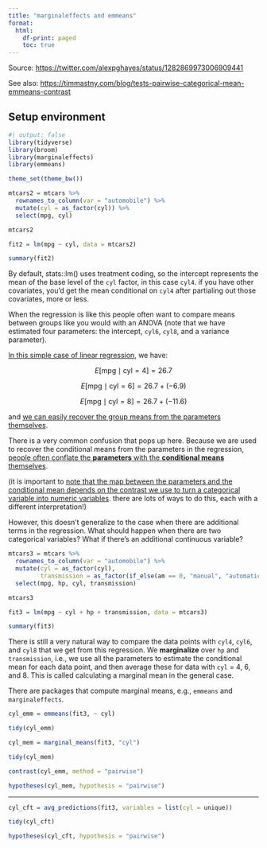 ```yaml
---
title: "marginaleffects and emmeans"
format:
  html:
    df-print: paged
    toc: true
---
```


Source: <https://twitter.com/alexpghayes/status/1282869973006909441>

See also: [https://timmastny.com/blog/tests-pairwise-categorical-mean-emmeans-contrast](https://timmastny.com/blog/tests-pairwise-categorical-mean-emmeans-contrast/)

## Setup environment

```r
#| output: false
library(tidyverse)
library(broom)
library(marginaleffects)
library(emmeans)

theme_set(theme_bw())
```

```r
mtcars2 = mtcars %>%
  rownames_to_column(var = "automobile") %>%
  mutate(cyl = as_factor(cyl)) %>%
  select(mpg, cyl)

mtcars2
```

```r
fit2 = lm(mpg ~ cyl, data = mtcars2)

summary(fit2)
```

By default, stats::lm() uses treatment coding, so the intercept represents the mean of the base level of the `cyl` factor, in this case `cyl4`. if you have other covariates, you'd get the mean conditional on `cyl4` after partialing out those covariates, more or less.

When the regression is like this people often want to compare means between groups like you would with an ANOVA (note that we have estimated four parameters: the intercept, `cyl6`, `cyl8`, and a variance parameter).

[In this simple case of linear regression]{.underline}, we have:

$$
E[\text{mpg} \mid \text{cyl} = 4] = 26.7
$$

$$
E[\text{mpg} \mid \text{cyl} = 6] = 26.7 + (-6.9)
$$

$$
E[\text{mpg} \mid \text{cyl} = 8] = 26.7 + (-11.6)
$$

and [we can easily recover the group means from the parameters themselves]{.underline}.

There is a very common confusion that pops up here. Because we are used to recover the conditional means from the parameters in the regression, [people often conflate the **parameters** with the **conditional means** themselves]{.underline}.

(it is important to [note that the map between the parameters and the conditional mean depends on the contrast we use to turn a categorical variable into numeric variables]{.underline}. there are lots of ways to do this, each with a different interpretation!)

However, this doesn't generalize to the case when there are additional terms in the regression. What should happen when there are two categorical variables? What if there's an additional continuous variable?

```r
mtcars3 = mtcars %>%
  rownames_to_column(var = "automobile") %>%
  mutate(cyl = as_factor(cyl),
         transmission = as_factor(if_else(am == 0, "manual", "automatic"))) %>%
  select(mpg, hp, cyl, transmission)

mtcars3
```

```r
fit3 = lm(mpg ~ cyl + hp + transmission, data = mtcars3)

summary(fit3)
```

There is still a very natural way to compare the data points with `cyl4`, `cyl6`, and `cyl8` that we get from this regression. We **marginalize** over `hp` and `transmission`, i.e., we use all the parameters to estimate the conditional mean for each data point, and then average these for data with `cyl` = 4, 6, and 8. This is called calculating a marginal mean in the general case.

There are packages that compute marginal means, e.g., `emmeans` and `marginaleffects`.

```r
cyl_emm = emmeans(fit3, ~ cyl)

tidy(cyl_emm)
```

```r
cyl_mem = marginal_means(fit3, "cyl")

tidy(cyl_mem)
```

```r
contrast(cyl_emm, method = "pairwise")
```

```r
hypotheses(cyl_mem, hypothesis = "pairwise")
```

------------------------------------------------------------------------

```r
cyl_cft = avg_predictions(fit3, variables = list(cyl = unique))

tidy(cyl_cft)
```

```r
hypotheses(cyl_cft, hypothesis = "pairwise")
```
